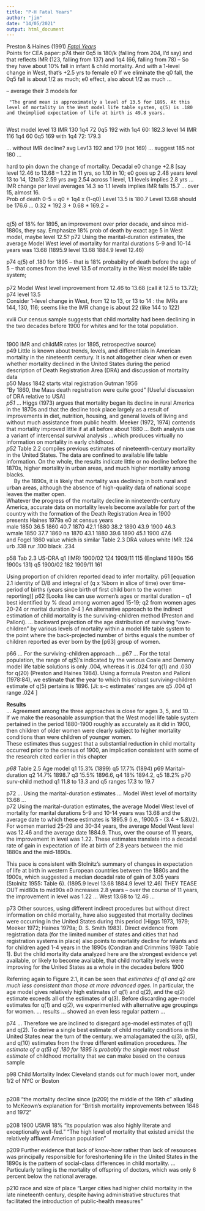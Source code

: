 ```yaml
---
title: "P-H Fatal Years"
author: "jim"
date: "14/05/2021"
output: html_document
---
```

<p>Preston & Haines (1991) [*Fatal Years*](https://www.dropbox.com/s/fk0yglszu300s1u/Preston%26Haines1991FatalYears.pdf?dl=0) 
<br>Points for CEA paper: p74 their 0q5 is 180/k (falling from 204, I'd say) and that reflects IMR (123, falling from 137) and 1q4 (66, falling from 78) --
So they have about 10% fall in infant & child mortality. And with a 1-level change in West, that's +2.5 yrs to female e0 
If we eliminate the q0 fall, the 0q5 fall is about 1/2 as much; e0 effect, also about 1/2 as much ... 

-- average their 3 models for 

     "The grand mean is approximately a level of 13.5 for 1895. At this level of mortality in the West model life table system, q(5) is .180 and theimplied expectation of life at birth is 49.8 years.
     
West model 
level 13 IMR 130 1q4 72   0q5 192  with 1q4 60: 182.3 
level 14 IMR 116 1q4 60   0q5 169  with 1q4 72: 179.3 

... without IMR decline? avg Lev13 192 and 179  (not 169)   ... suggest 185  not 180 ...  


hard to pin down the change of mortality. Decadal e0 change +2.8 [say level 12.46 to 13.68 -- 1.22 in 11 yrs, so 1.10 in 10; e0 goes up 2.48 years level 13 to 14, 12to13 2.59 yrs avg 2.54 across 1 level, 1.1 levels implies 2.8 yrs ...  IMR change per level averages 14.3 so 1.1 levels implies IMR falls 15.7 ... over 15, almost 16.
<br>Prob of death 0-5 = q0 + 1q4 x (1-q0)   Level 13.5 is 180.7  Level 13.68 should be 176.6 ...  0.32 * 192.3  + 0.68 * 169.2  = 


<br> q(5) of 18% for 1895, an improvement over prior decade, and since mid-1880s, they say. Emphasize 18% prob of death by exact age 5 in West model, maybe level 12.5?   p72 Using the marital-duration estimates, the average Model West level of mortality for marital durations 5-9 and 10-14 years was 13.68 (1895.9 level 13.68   1884.9 level 12.46)

p74 q(5) of .180 for 1895  -- that is 18% probabilty of death before the age of 5  -- that comes from the level 13.5 of mortality in the West model life table system;  
<br>p72 Model West level improvement from 12.46 to 13.68 (call it 12.5 to 13.72); p74 level 13.5
<br>Consider 1-level change in West, from 12 to 13, or 13 to 14 : the IMRs are 144, 130, 116; seems like the IMR change is about 22 (like 144 to 122)
</p>
<p>xviii Our census sample suggests that child mortality had been declining in the two decades before 1900 for whites and for the total population.</p>
<br>1900 IMR and childMR rates (or 1895, retrospective source)
<br>p49 Little is known about trends, levels, and differentials in American mortality in the nineteenth century. It is not altogether clear when or even whether mortality declined in the United States during the period 
<br> description of Death Registration Area (DRA) and discussion of mortality data <br>p50 Mass 1842 starts vital registration  Gutman 1956   <br>"By 1860, the Mass death registration were quite good"
[Useful discussion of DRA relative to USA]
<br>*p51*  ... Higgs (1973) argues that mortality began its decline in rural America in the 1870s and that the decline took place largely as a result of improvements in diet, nutrition, housing, and general levels of living and without much assistance from public health. Meeker (1972, 1974) contends that mortality improved little if at all before about 1880 ... Both analysts use a variant of intercensal survival analysis ...which produces virtually no information on mortality in early childhood.
<br>*p52* Table 2.2 compiles previous estimates of nineteenth-century mortality in the United States. The data are confined to available life table information. On the whole, the results indicate little or no decline before the 1870s, higher mortality in urban areas, and much higher mortality among blacks. 
<br>&nbsp;&nbsp;&nbsp;&nbsp;  By the 1890s, it is likely that mortality was declining in both rural and urban areas, although the absence of high-quality data of national scope leaves the matter open.
<br>Whatever the progress of the mortality decline in nineteenth-century America, accurate data on mortality levels become available for part of the country with the formation of the Death Registration Area in 1900
<br> presents Haines 1979a e0 at census years <br>
male 1850 36.5 1860 40.7 1870 42.1 1880 38.2  1890 43.9  1900 46.3<br>
wmale 1850 37.7 1860 na 1870 43.1 1880 39.6  1890 45.1  1900 47.6<br>
and Fogel 1860 value which is similar
Table 2.3  DRA values white IMR .124  urb .138  rur .100  black .234 </p>
<p>p58 Tab 2.3 US-DRA q1 (IMR) 1900/02 124  1909/11 115  (England 1890s 156 1900s 131) q5 1900/02 182  1909/11 161  

</p><p>Using proportion of children reported dead to infer mortality. p61 [equation 2.1 identity of D/B and integral of (q x %born in slice of time) over time-period of births (years since birth of first child born to the women reporting)]    p62  [Looks like can use women's ages or marital duration -- q1 best identified by % dead among women aged 15-19; q2 from women ages 20-24 or marital duration 0-4 ] 
An alternative approach to the indirect estimation of child mortality is the surviving-children method (Preston and Palloni).  ... backward projection of the age distribution of surviving "own-children" by various levels of mortality within a model life table system to the point where the back-projected number of births equals the number of children reported as ever born by the [p63] group of women. 

</p><p>p66 ... For the surviving-children approach ...  p67 ... For the total population, the range of q(5)'s indicated by the various Coale and Demeny model life table solutions is only .004, whereas it is .024 for q(1) and .030 for q(20) (Preston and Haines 1984). Using a formula  Preston and Palloni (1978:84), we estimate that the year to which this robust surviving-children estimate of q(5) pertains is 1896.
[Ji: s-c estimates' ranges are q5 .004   q1 range .024  ]
</p><p>**Results**<br> 
 ... Agreement among the three approaches is close for ages
3, 5, and 10.  ...  If we make the reasonable assumption that the West model life table system pertained in the period 1880-1900 roughly as accurately as it did in 1900, then children of older women were clearly subject to higher mortality conditions than were children of younger women.<br>
These estimates thus suggest that a substantial reduction in child mortality occurred prior to the census of 1900, an implication consistent with some of the research cited earlier in this chapter</p>
<p>*p68* Table 2.5   Age model q1 15.3% (1899) q5 17.7% (1894)    p69 Marital-duration q2 14.7% 1898.7  q3 15.5% 1896.6,  q4 18% 1894.2, q5 18.2%  p70 surv-child method q1 11.8 to 13.3  and q5 ranges 17.3 to 19.7   
</p>
<p>p72  ...  Using the marital-duration estimates  ... Model West level of mortality 13.68 ...
<br> p72 Using the marital-duration estimates, the average Model West level of mortality for marital durations 5-9 and 10-14 years was 13.68 and the average date to which these estimates is 1895.9 (i.e., 1900.5 - (3.4 + 5.8)/2). For women married 25-29 and 30-34 years, the average Model West level was 12.46 and the average date 1884.9. Thus, over the course of 11 years, the improvement in level was 1.22. These estimates translate into a decadal rate of gain in expectation of life at birth of 2.8 years between the mid 1880s and the mid-1890s.</p>
<p>This pace is consistent with Stolnitz's summary of changes in expectation of life at birth in western European countries between the 1880s and the 1900s, which suggested a median decadal rate of gain of 3.05 years (Stolnitz 1955: Table 6). 
(1895.9 level 13.68   1884.9 level 12.46)
THEY TEASE OUT mid80s to mid90s e0 increases 2.8 years -- over the course of 11 years, the improvement in level was 1.22  ...  West 13.68 to 12.46 ...   </p>
<p>p73 Other sources, using different indirect procedures but without direct information on child mortality, have also suggested that mortality declines were occurring in the United States during this period (Higgs 1973, 1979; Meeker 1972; Haines 1979a; D. S. Smith 1983). Direct evidence from registration data (for the limited number of states and cities that had registration systems in place) also points to mortality decline for infants and for children aged 1-4 years in the 1890s (Condran and Crimmins 1980: Table 1).  But the child mortality data analyzed here are the strongest evidence yet available, or likely to become available, that child mortality levels were improving for the United States as a whole in the decades before 1900</p>
<p>Referring again to Figure 2.1, it can be seen that *estimates of q1 and q2 are much less consistent than those at more advanced ages.* In particular, the age model gives relatively high estimates of q(1) and q(2), and the q(2) estimate exceeds all of the estimates of q(3). Before discarding age-model estimates for q(1) and q(2), we experimented with alternative age groupings for women. ... results ... showed an even less regular pattern ... </p>
<p>p74 ...  Therefore we are inclined to disregard age-model estimates of q(1) and q(2).
To derive a single best estimate of child mortality conditions in the United States near the turn of the century. we amalagamated the q(3), q(5), and q(10) estimates from the three different estimation procedures.  *The estimate of a q(5) of .180 for 1895 is probably the single most robust estimate* of childhood mortality that we can make based on the census sample</p>
<p>p98 Child Mortality Index Cleveland stands out for much lower mort, under 1/2 of NYC or Boston</p>

<br>p208 "the mortality decline since (p209) the middle of the 19th c" alluding to McKeown's explanation for "British mortality improvements between 1848 and 1972"  
<br>p208 1900 U5MR 18%  "Its population was also highly literate and exceptionally well-fed."  "The high level of mortality that existed amidst the relatively affluent American population"   
<p>p209 Further evidence that lack of know-how rather than lack of resources was principally responsible for foreshortening life in the United States in the 1890s is the pattern of social-class differences in child mortality.    ... Particularly telling is the mortality of offspring of doctors, which was only 6 percent below the national average.</p>
<p>p210 race  and size of place  "Larger cities had higher child mortality in the late nineteenth century, despite having administrative structures that facilitated the introduction of public-health measures"</p>
